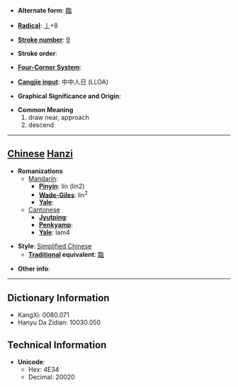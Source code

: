 * '''Alternate form''': [[臨]]

* '''[[Wiktionary:Chinese radical index| Radical]]''': [[Wiktionary:Chinese radical index 丨|丨]]+8

* '''[[Wiktionary:Chinese total strokes index|Stroke number]]''': [[Wiktionary:Chinese total strokes index 9|9]]

* '''Stroke order''': 

* '''[[Wiktionary:Chinese four corner index|Four-Corner System]]''': 

* '''[[Wiktionary:Chinese Cangjie index|Cangjie input]]''': 中中人日 (LLOA)

* '''Graphical Significance and Origin''': 

* '''Common Meaning'''
*#draw near, approach
*# descend


----

== [[Chinese]] [[Hanzi]] ==

* '''Romanizations'''
** [[Mandarin]]:
*** '''[[Pinyin]]''': lín (lin2)
*** '''[[Wade-Giles]]''': lin<sup>2</sup>
*** '''[[Yale]]''': 
**[[Cantonese]]
***'''[[Jyutping]]''':
***'''[[Penkyamp]]''': 
***'''[[Yale]]''': lam4

* '''Style''': [[Simplified Chinese]] 
** '''[[Traditional Chinese|Traditional]] equivalent''': [[臨]]

* '''Other info''': 

----

== Dictionary Information ==

* KangXi: 0080.071
* Hanyu Da Zidian: 10030.050

== Technical Information ==

* '''Unicode''':
** Hex: 4E34
** Decimal: 20020